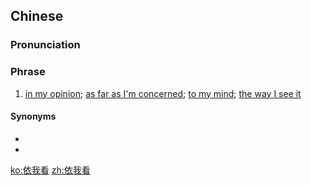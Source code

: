 ==Chinese==
{{zh-forms}}

===Pronunciation===
{{zh-pron
|m=yī wǒ kàn
|cat=ph
}}

===Phrase===
{{zh-phrase}}

# [[in my opinion]]; [[as far as I'm concerned]]; [[to my mind]]; [[the way I see it]]

====Synonyms====
* {{zh-l|對我來說}}
* {{zh-l|在我看來|tr=zài wǒ kàn lái}}

[[ko:依我看]]
[[zh:依我看]]